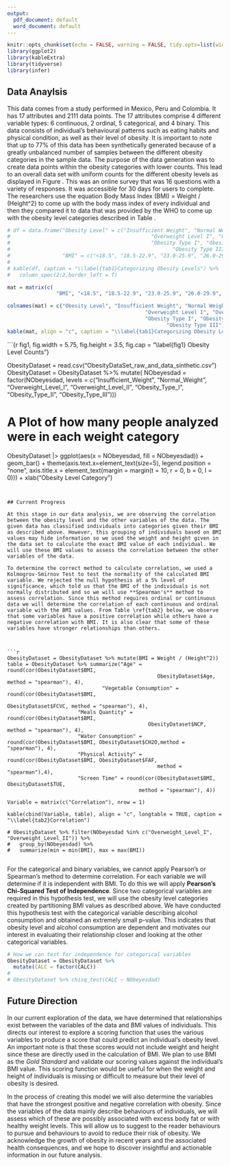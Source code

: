 ```yaml
---
output:
  pdf_document: default
  word_document: default
---
```


```r
knitr::opts_chunk$set(echo = FALSE, warning = FALSE, tidy.opts=list(width.cutoff=90), tidy=TRUE)
library(ggplot2)
library(kableExtra) 
library(tidyverse)
library(infer)

```
\begin{center}
\Huge \textbf{Data 2010 Project}

\large Lucas Berzuk, Ethan Robson, Hugo Ng, Rodell Salonga

March 15, 2024

\end{center} 

## Data Anaylsis

This data comes from a study performed in Mexico, Peru and Colombia. It has 17 attributes and 2111 data points. The 17 attributes comprise 4 different variable types: 6 continuous, 2 ordinal, 5 categorical, and 4 binary. This data consists of individual's behavioural patterns such as eating habits and physical condition, as well as their level of obesity. It is important to note that up to 77% of this data has been synthetically generated because of a greatly unbalanced number of samples between the different obesity categories in the sample data. The purpose of the data generation was to create data points within the obesity categories with lower counts. This lead to an overall data set with uniform counts for the different obesity levels as displayed in Figure \ref{fig1}. This was an online survey that was 16 questions with a variety of responses. It was accessible for 30 days for users to complete. The researchers use the equation Body Mass Index (BMI) = Weight / (Height^2) to come up with the body mass index of every individual and then they compared it to data that was provided by the WHO to come up with the obesity level categories described in Table \ref{tab1}.
```r
# df = data.frame("Obesity Level" = c("Insufficient Weight", "Normal Weight",
#                                              "Overweight Level I", "Overweight Level II",
#                                              "Obesity Type I", "Obesity Type II",
#                                                     "Obesity Type III"),
#                 "BMI" = c("<18.5", "18.5-22.9", "23.0-25.9", "26.0-29.9", "30.0-34.9", "35.0-39.9", ">40"))
# 
# kable(df, caption = "\\label{tab1}Categorizing Obesity Levels") %>% 
#   column_spec(2:2,border_left = T) 

mat = matrix(c(
                "BMI", "<18.5", "18.5-22.9", "23.0-25.9", "26.0-29.9", "30.0-34.9", "35.0-39.9", ">40"), nrow = 1, ncol = 8, byrow = TRUE)

colnames(mat) = c("Obesity Level", "Insufficient Weight", "Normal Weight",
                                             "Overweight Level I", "Overweight Level II",
                                             "Obesity Type I", "Obesity Type II",
                                                    "Obesity Type III")
kable(mat, align = "c", caption = "\\label{tab1}Categorizing Obesity Levels")

```


```{r fig1, fig.width = 5.75, fig.height = 3.5, fig.cap = "\\label{fig1} Obesity Level Counts"}

ObesityDataset = read.csv("ObesityDataSet_raw_and_data_sinthetic.csv")
ObesityDataset = ObesityDataset %>% 
  mutate(
    NObeyesdad = factor(NObeyesdad, levels = c("Insufficient_Weight", "Normal_Weight",
                                                    "Overweight_Level_I", "Overweight_Level_II",
                                                    "Obesity_Type_I", "Obesity_Type_II",
                                                    "Obesity_Type_III")))

# A Plot of how many people analyzed were in each weight category
ObesityDataset |> ggplot(aes(x = NObeyesdad, fill = NObeyesdad)) + geom_bar() + 
  theme(axis.text.x=element_text(size=5), legend.position = "none",
        axis.title.x = element_text(margin = margin(t = 10, r = 0, b = 0, l = 0))) + xlab("Obesity Level Category")

```


## Current Progress

At this stage in our data analysis, we are observing the correlation between the obesity level and the other variables of the data. The given data has classified individuals into categories given their BMI as described above. However, this grouping of individuals based on BMI values may hide information so we used the weight and height given in the data set to calculate the exact BMI value of each individual. We will use these BMI values to assess the correlation between the other variables of the data.

To determine the correct method to calculate correlation, we used a Kolmogrov-Smirnov Test to test the normality of the calculated BMI variable. We rejected the null hypothesis at a 5% level of significance, which told us that the BMI of the individuals is not normally distributed and so we will use **Spearman's** method to assess correlation. Since this method requires ordinal or continuous data we will determine the correlation of each continuous and ordinal variable with the BMI values. From Table \ref{tab2} below, we observe that some variables have a positive correlation while others have a negative correlation with BMI. It is also clear that some of these variables have stronger relationships than others. 



```r

ObesityDataset = ObesityDataset %>% mutate(BMI = Weight / (Height^2))
table = ObesityDataset %>% summarize("Age" = round(cor(ObesityDataset$BMI, 
                                                 ObesityDataset$Age, method = "spearman"), 4),
                               "Vegetable Consumption" = round(cor(ObesityDataset$BMI,
                                                             ObesityDataset$FCVC, method = "spearman"), 4),
                       "Meals Quantity" = round(cor(ObesityDataset$BMI, 
                                              ObesityDataset$NCP, method = "spearman"), 4),
                       "Water Consumption" = round(cor(ObesityDataset$BMI, ObesityDataset$CH2O,method = "spearman"), 4),
                       "Physical Activity" = round(cor(ObesityDataset$BMI, ObesityDataset$FAF,
                                                 method = "spearman"),4),
                       "Screen Time" = round(cor(ObesityDataset$BMI, ObesityDataset$TUE, 
                                           method = "spearman"), 4))

Variable = matrix(c("Correlation"), nrow = 1)

kable(cbind(Variable, table), align = "c", longtable = TRUE, caption = "\\label{tab2}Correlation")

# ObesityDataset %>% filter(NObeyesdad %in% c("Overweight_Level_I", "Overweight_Level_II")) %>%
#   group_by(NObeyesdad) %>% 
#   summarize(min = min(BMI), max = max(BMI))
  

```

For the categorical and binary variables, we cannot apply Pearson's or Spearman's method to determine correlation. For each variable we will determine if it is independent with BMI. To do this we will apply **Pearson's Chi-Squared Test of Independence**. Since two categorical variables are required in this hypothesis test, we will use the obesity level categories created by partitioning BMI values as described above. We have conducted this hypothesis test with the categorical variable describing alcohol consumption and obtained an extremely small p-value. This indicates that obesity level and alcohol consumption are dependent and motivates our interest in evaluating their relationship closer and looking at the other categorical variables.

```r
# How we can test for independence for categorical variables
ObesityDataset = ObesityDataset %>% 
  mutate(CALC = factor(CALC)) 
# 
# ObesityDataset %>% chisq_test(CALC ~ NObeyesdad)
```

## Future Direction

In our current exploration of the data, we have determined that relationships exist between the variables of the data and BMI values of individuals. This directs our interest to explore a scoring function that uses the various variables to produce a score that could predict an individual's obesity level. An important note is that these scores would not include weight and height since these are directly used in the calculation of BMI. We plan to use BMI as the *Gold Standard* and validate our scoring values against the individual's BMI value. This scoring function would be useful for when the weight and height of individuals is missing or difficult to measure but their level of obesity is desired. 

In the process of creating this model we will also determine the variables that have the strongest positive and negative correlation with obesity. Since the variables of the data mainly describe behaviours of individuals, we will assess which of these are possibly associated with excess body fat or with healthy weight levels. This will allow us to suggest to the reader behaviours to pursue and behaviours to avoid to reduce their risk of obesity. We acknowledge the growth of obesity in recent years and the associated health consequences, and we hope to discover insightful and actionable information in our future analysis.


